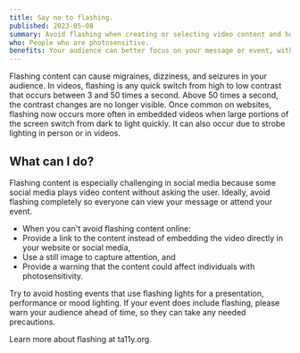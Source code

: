 ```yaml
---
title: Say no to flashing.
published: 2023-05-08
summary: Avoid flashing when creating or selecting video content and hosting events. When you can't avoid flashing content, warn individuals ahead of time.
who: People who are photosensitive.
benefits: Your audience can better focus on your message or event, without flashing distracting them.
---
```




Flashing content can cause migraines, dizziness, and seizures in your audience. In videos, flashing is any quick switch from high to low contrast that occurs between 3 and 50 times a second. Above 50 times a second, the contrast changes are no longer visible. Once common on websites, flashing now occurs more often in embedded videos when large portions of the screen switch from dark to light quickly. It can also occur due to strobe lighting in person or in videos.

## What can I do?

Flashing content is especially challenging in social media because some social media plays video content without asking the user. Ideally, avoid flashing completely so everyone can view your message or attend your event. 
- When you can't avoid flashing content online:
- Provide a link to the content instead of embedding the video directly in your website or social media,
- Use a still image to capture attention, and
- Provide a warning that the content could affect individuals with photosensitivity.

Try to avoid hosting events that use flashing lights for a presentation, performance or mood lighting. If your event does include flashing, please warn your audience ahead of time, so they can take any needed precautions.

<ImageFigure src={flashingImg} class="my-3 text-center" imageClass="w-100 bg-white" alt="A receipt for a musical theatre performance containing a warning about the flashing strobe lights that are used during the show." caption="Warn about any usage of flashing lights or effects."/>

<ExternalLink inline href="https://www.ta11y.org/learning/topic?key=change.flash">Learn more about flashing</ExternalLink> at <span class="text-brand text-primary fw-bold">t<span class="fw-lighter">a11y</span>.org</span>.